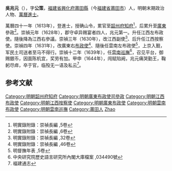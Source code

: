 '''吳兆元'''（{{bd|？||1644年|catIdx=}}），字'''公策'''，[[福建省|福建省]][[興化府|興化府]][[莆田縣|莆田縣]]（今[[福建省|福建省]][[莆田市|莆田市]]）人，明朝末期政治人物、[[萬曆|萬曆]][[進士|進士]]。

萬曆四十一年（1613年），登進士，授确山令，累官至[[韶州府|韶州府]][[知府|知府]]<ref>明實錄附錄：崇禎長編 ,5卷</ref>，后累升至[[廣東|廣東]]參政<ref>明實錄附錄：崇禎長編 ,6卷</ref>。崇禎元年（1628年），郡守卓异赐宴者四人，兆元第一。升任江西左布政使。隨後降為江西右參議。崇禎三年（1630年），改江西副使<ref>明實錄附錄：崇禎長編 ,32卷</ref>、后升任江西按察使。崇禎四年（1631年），改廣東右[[布政使|布政使]]<ref>明實錄附錄：崇禎長編 ,46卷</ref>、隨後任雲南左布政使<ref>明督撫年表 ,5卷</ref>，上京入觐，军民土司送者至马不得行。崇禎十二年（1639年），任[[雲南|雲南]][[巡撫|巡撫]]<ref>中央研究院歷史語言研究所內閣大庫檔案 ,034490號</ref>，召见平台，御赐銀币，因面陈机宜，奖劳有加。甲申（1644年），闯赋陷阙，兆元痛哭勤王，鞠躬尽瘁，卒于官，临殁无一语及私云<ref>福建通志</ref>。

==参考文献==
{{reflist|2}}

{{明朝人物小作品}}
{{萬曆四十一年癸丑科殿試金榜}}
{{DEFAULTSORT:Wu吳}}
[[Category:明朝韶州府知府|Category:明朝韶州府知府]]
[[Category:明朝廣東布政使司參政|Category:明朝廣東布政使司參政]]
[[Category:明朝江西布政使|Category:明朝江西布政使]]
[[Category:明朝江西按察使|Category:明朝江西按察使]]
[[Category:明朝廣東布政使|Category:明朝廣東布政使]]
[[Category:明朝雲南布政使|Category:明朝雲南布政使]]
[[Category:明朝雲南巡撫|Category:明朝雲南巡撫]]
[[Category:莆田人|Category:莆田人]]
[[Category:吴姓|Zhao]]